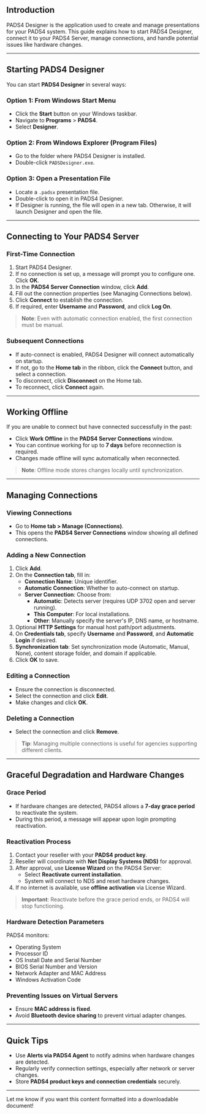 ## **Introduction**
PADS4 Designer is the application used to create and manage presentations for your PADS4 system. This guide explains how to start PADS4 Designer, connect it to your PADS4 Server, manage connections, and handle potential issues like hardware changes.

---

## **Starting PADS4 Designer**

You can start **PADS4 Designer** in several ways:

### **Option 1: From Windows Start Menu**
- Click the **Start** button on your Windows taskbar.
- Navigate to **Programs** > **PADS4**.
- Select **Designer**.

### **Option 2: From Windows Explorer (Program Files)**
- Go to the folder where PADS4 Designer is installed.
- Double-click `PADSDesigner.exe`.

### **Option 3: Open a Presentation File**
- Locate a `.padsx` presentation file.
- Double-click to open it in PADS4 Designer.
- If Designer is running, the file will open in a new tab. Otherwise, it will launch Designer and open the file.

---

## **Connecting to Your PADS4 Server**

### **First-Time Connection**
1. Start PADS4 Designer.
2. If no connection is set up, a message will prompt you to configure one. Click **OK**.
3. In the **PADS4 Server Connection** window, click **Add**.
4. Fill out the connection properties (see Managing Connections below).
5. Click **Connect** to establish the connection.
6. If required, enter **Username** and **Password**, and click **Log On**.

> **Note**: Even with automatic connection enabled, the first connection must be manual.

### **Subsequent Connections**
- If auto-connect is enabled, PADS4 Designer will connect automatically on startup.
- If not, go to the **Home tab** in the ribbon, click the **Connect** button, and select a connection.
- To disconnect, click **Disconnect** on the Home tab.
- To reconnect, click **Connect** again.

---

## **Working Offline**
If you are unable to connect but have connected successfully in the past:
- Click **Work Offline** in the **PADS4 Server Connections** window.
- You can continue working for up to **7 days** before reconnection is required.
- Changes made offline will sync automatically when reconnected.

> **Note**: Offline mode stores changes locally until synchronization.

---

## **Managing Connections**

### **Viewing Connections**
- Go to **Home tab > Manage (Connections)**.
- This opens the **PADS4 Server Connections** window showing all defined connections.

### **Adding a New Connection**
1. Click **Add**.
2. On the **Connection tab**, fill in:
   - **Connection Name**: Unique identifier.
   - **Automatic Connection**: Whether to auto-connect on startup.
   - **Server Connection**: Choose from:
     - **Automatic**: Detects server (requires UDP 3702 open and server running).
     - **This Computer**: For local installations.
     - **Other**: Manually specify the server's IP, DNS name, or hostname.
3. Optional **HTTP Settings** for manual host path/port adjustments.
4. On **Credentials tab**, specify **Username** and **Password**, and **Automatic Login** if desired.
5. **Synchronization tab**: Set synchronization mode (Automatic, Manual, None), content storage folder, and domain if applicable.
6. Click **OK** to save.

### **Editing a Connection**
- Ensure the connection is disconnected.
- Select the connection and click **Edit**.
- Make changes and click **OK**.

### **Deleting a Connection**
- Select the connection and click **Remove**.

> **Tip**: Managing multiple connections is useful for agencies supporting different clients.

---

## **Graceful Degradation and Hardware Changes**

### **Grace Period**
- If hardware changes are detected, PADS4 allows a **7-day grace period** to reactivate the system.
- During this period, a message will appear upon login prompting reactivation.

### **Reactivation Process**
1. Contact your reseller with your **PADS4 product key**.
2. Reseller will coordinate with **Net Display Systems (NDS)** for approval.
3. After approval, use **License Wizard** on the PADS4 Server:
   - Select **Reactivate current installation**.
   - System will connect to NDS and reset hardware changes.
4. If no internet is available, use **offline activation** via License Wizard.

> **Important**: Reactivate before the grace period ends, or PADS4 will stop functioning.

### **Hardware Detection Parameters**
PADS4 monitors:
- Operating System
- Processor ID
- OS Install Date and Serial Number
- BIOS Serial Number and Version
- Network Adapter and MAC Address
- Windows Activation Code

### **Preventing Issues on Virtual Servers**
- Ensure **MAC address is fixed**.
- Avoid **Bluetooth device sharing** to prevent virtual adapter changes.

---

## **Quick Tips**
- Use **Alerts via PADS4 Agent** to notify admins when hardware changes are detected.
- Regularly verify connection settings, especially after network or server changes.
- Store **PADS4 product keys and connection credentials** securely.

---

Let me know if you want this content formatted into a downloadable document!